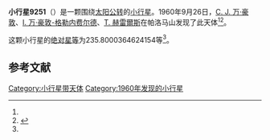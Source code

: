 {{Infobox planet
| bgcolour = #FFFFC0
| name = 9251 Harch
| symbol = 
| image = 
| caption = 
| discovery = yes
| discovery_ref = 
| discoverer = [[C._J._万·豪敦|C. J. 万·豪敦]]、[[I._万·豪敦-格勒内费尔德|I. 万·豪敦-格勒内费尔德]]、[[T._赫雷爾斯|T. 赫雷爾斯]]
| discovery_site = [[帕洛马山|帕洛马山]] 
| discovered = 1960年9月26日
| designations = yes
| mp_name = 
| named_after = 
| alt_names = 4896 P-L/ 1982 SR3 / 1997 HK12
| mp_category = [[主带小行星|主带小行星]]
| orbit_ref = <ref name="a">[http://ssd.jpl.nasa.gov/sbdb.cgi?sstr=9251 9251 Harch] {{Wayback|url=http://ssd.jpl.nasa.gov/sbdb.cgi?sstr=9251 |date=20201124034858 }}，小行星數據庫瀏覽器（JPL Small-Body Database Browser）－[[美国国家航空航天局|美国国家航空航天局]]喷气推进实验室</ref>
| epoch = 2456400.5 (2013年4月18日更新)
| aphelion = {{convert|3.666687717012306|AU|km|3|abbr=on|lk=out}}
| perihelion = {{convert|2.5437710291266|AU|km|3|abbr=on}}
| semimajor = {{convert|3.105229373069453|AU|km|3|abbr=on}}
| eccentricity = 0.180810586
| period = 1998.660158 [[日|日]]<br />5.47[[儒略年|儒略年]]
| avg_speed = 
| inclination = 2.595642678647661
| asc_node = 114.3365729460074
| mean_anomaly = 
| arg_peri = 235.8000364624154
| satellites = 
| physical_characteristics = yes
| dimensions = 
| mass = 
| density = 
| surface_grav = 
| escape_velocity = 
| sidereal_day = 
| axial_tilt = 
| pole_ecliptic_lat = 
| pole_ecliptic_lon = 
| albedo = 
| temperatures= 
| temp_name1 = 
| mean_temp_1 = 
| max_temp_1 = 
| temp_name2 = 
| max_temp_2 = 
| spectral_type = 
| abs_magnitude = 235.8000364624154
}}

'''小行星9251'''（{{lang-en|9251 Harch}}）是一颗围绕[[太阳|太阳]][[公转|公转]]的[[小行星|小行星]]。1960年9月26日，[[C._J._万·豪敦|C. J. 万·豪敦]]、[[I._万·豪敦-格勒内费尔德|I. 万·豪敦-格勒内费尔德]]、[[T._赫雷爾斯|T. 赫雷爾斯]]在帕洛马山发现了此天体<ref name="a" /><ref>{{cite news|title=小行星列表|url=http://cfa-www.harvard.edu/iau/lists/NumberedMPs.txt|accessdate=2013-07-08|newspaper=哈佛大学|archive-date=2008-05-17|archive-url=https://web.archive.org/web/20080517010638/http://cfa-www.harvard.edu/iau/lists/NumberedMPs.txt|dead-url=no}}</ref>。

这颗小行星的[[绝对星等|绝对星等]]为235.8000364624154等<ref name="a" />。

==参考文献==
{{reflist}}
{{Minor Planet Number|[[小行星9250|小行星9250]]|[[小行星9252|小行星9252]]}}

{{小天体}}

[[Category:小行星带天体|Category:小行星带天体]]
[[Category:1960年发现的小行星|Category:1960年发现的小行星]]

{{asteroid-stub}}